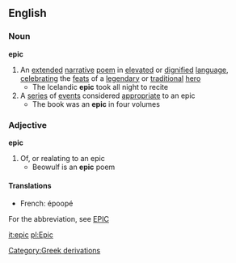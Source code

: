 ==English==
===Noun===
'''epic'''
#An [[extended]] [[narrative]] [[poem]] in [[elevate]]d or [[dignified]] [[language]], [[celebrating]] the [[feat]]s of a [[legendary]] or [[traditional]] [[hero]]
#* The Icelandic '''epic''' took all night to recite
#A [[series]] of [[event]]s considered [[appropriate]] to an epic
#* The book was an '''epic''' in four volumes
===Adjective===
'''epic'''
#Of, or realating to an epic
#* Beowulf is an '''epic''' poem

====Translations====
*French: époopé

For the abbreviation, see [[EPIC]]

[[it:epic]]
[[pl:Epic]]
[[Category:Greek derivations]]